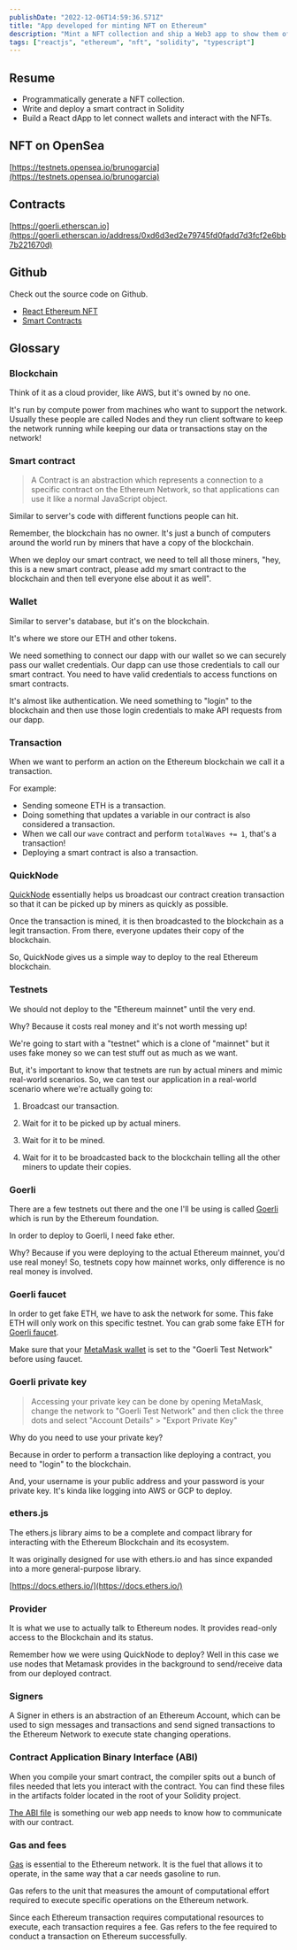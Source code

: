 ```yaml
---
publishDate: "2022-12-06T14:59:36.571Z"
title: "App developed for minting NFT on Ethereum"
description: "Mint a NFT collection and ship a Web3 app to show them off"
tags: ["reactjs", "ethereum", "nft", "solidity", "typescript"]
---
```


## Resume

- Programmatically generate a NFT collection.
- Write and deploy a smart contract in Solidity
- Build a React dApp to let connect wallets and interact with the NFTs.

## NFT on OpenSea

[https://testnets.opensea.io/brunogarcia](https://testnets.opensea.io/brunogarcia)

## Contracts

[https://goerli.etherscan.io](https://goerli.etherscan.io/address/0xd6d3ed2e79745fd0fadd7d3fcf2e6bb7b221670d)

## Github

Check out the source code on Github.

- [React Ethereum NFT](https://github.com/brunogarcia/react-ethereum-nft)
- [Smart Contracts](https://github.com/brunogarcia/smart-contracts-ethereum)

## Glossary

### Blockchain

Think of it as a cloud provider, like AWS, but it's owned by no one.

It's run by compute power from machines who want to support the network. Usually these people are called Nodes and they run client software to keep the network running while keeping our data or transactions stay on the network!

### Smart contract

> A Contract is an abstraction which represents a connection to a specific contract on the Ethereum Network, so that applications can use it like a normal JavaScript object.

Similar to server's code with different functions people can hit.

Remember, the blockchain has no owner. It's just a bunch of computers around the world run by miners that have a copy of the blockchain.

When we deploy our smart contract, we need to tell all those miners, "hey, this is a new smart contract, please add my smart contract to the blockchain and then tell everyone else about it as well".

### Wallet

Similar to server's database, but it's on the blockchain.

It's where we store our ETH and other tokens.

We need something to connect our dapp with our wallet so we can securely pass our wallet credentials. Our dapp can use those credentials to call our smart contract. You need to have valid credentials to access functions on smart contracts.

It's almost like authentication. We need something to "login" to the blockchain and then use those login credentials to make API requests from our dapp.

### Transaction

When we want to perform an action on the Ethereum blockchain we call it a transaction.

For example:

- Sending someone ETH is a transaction.
- Doing something that updates a variable in our contract is also considered a transaction.
- When we call our `wave` contract and perform `totalWaves += 1`, that's a transaction!
- Deploying a smart contract is also a transaction.

### QuickNode

[QuickNode](https://www.quicknode.com/) essentially helps us broadcast our contract creation transaction so that it can be picked up by miners as quickly as possible.

Once the transaction is mined, it is then broadcasted to the blockchain as a legit transaction. From there, everyone updates their copy of the blockchain.

So, QuickNode gives us a simple way to deploy to the real Ethereum blockchain.

### Testnets

We should not deploy to the "Ethereum mainnet" until the very end.

Why? Because it costs real money and it's not worth messing up!

We're going to start with a "testnet" which is a clone of "mainnet" but it uses fake money so we can test stuff out as much as we want.

But, it's important to know that testnets are run by actual miners and mimic real-world scenarios.
So, we can test our application in a real-world scenario where we're actually going to:

1. Broadcast our transaction.

2. Wait for it to be picked up by actual miners.

3. Wait for it to be mined.

4. Wait for it to be broadcasted back to the blockchain telling all the other miners to update their copies.

### Goerli

There are a few testnets out there and the one I'll be using is called [Goerli](https://goerli.net/) which is run by the Ethereum foundation.

In order to deploy to Goerli, I need fake ether.

Why? Because if you were deploying to the actual Ethereum mainnet, you'd use real money! So, testnets copy how mainnet works, only difference is no real money is involved.

### Goerli faucet

In order to get fake ETH, we have to ask the network for some. This fake ETH will only work on this specific testnet. You can grab some fake ETH for [Goerli faucet](https://goerlifaucet.com/).

Make sure that your [MetaMask wallet](https://metamask.io) is set to the "Goerli Test Network" before using faucet.

### Goerli private key

> Accessing your private key can be done by opening MetaMask, change the network to "Goerli Test Network" and then click the three dots and select "Account Details" > "Export Private Key"

Why do you need to use your private key?

Because in order to perform a transaction like deploying a contract, you need to "login" to the blockchain.

And, your username is your public address and your password is your private key.
It's kinda like logging into AWS or GCP to deploy.

### ethers.js

The ethers.js library aims to be a complete and compact library for interacting with the Ethereum Blockchain and its ecosystem.

It was originally designed for use with ethers.io and has since expanded into a more general-purpose library.

[https://docs.ethers.io/](https://docs.ethers.io/)

### Provider

It is what we use to actually talk to Ethereum nodes.
It provides read-only access to the Blockchain and its status.

Remember how we were using QuickNode to deploy?
Well in this case we use nodes that Metamask provides in the background to send/receive data from our deployed contract.

### Signers

A Signer in ethers is an abstraction of an Ethereum Account, which can be used to sign messages and transactions and send signed transactions to the Ethereum Network to execute state changing operations.

### Contract Application Binary Interface (ABI)

When you compile your smart contract, the compiler spits out a bunch of files needed that lets you interact with the contract. You can find these files in the artifacts folder located in the root of your Solidity project.

[The ABI file](https://docs.soliditylang.org/en/v0.8.17/abi-spec.html) is something our web app needs to know how to communicate with our contract.

### Gas and fees

[Gas](https://ethereum.org/en/developers/docs/gas/) is essential to the Ethereum network. It is the fuel that allows it to operate, in the same way that a car needs gasoline to run.

Gas refers to the unit that measures the amount of computational effort required to execute specific operations on the Ethereum network.

Since each Ethereum transaction requires computational resources to execute, each transaction requires a fee. Gas refers to the fee required to conduct a transaction on Ethereum successfully.
